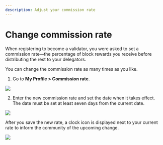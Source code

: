 ```yaml
---
description: Adjust your commission rate
---
```



# Change commission rate
When registering to become a validator, you were asked to set a commission rate—the percentage of block rewards you receive before distributing the rest to your delegators.

You can change the commission rate as many times as you like.

1. Go to **My Profile > Commission rate**.

<img src={changeCommissionStepOne} width={280} />

2. Enter the new commission rate and set the date when it takes effect. The date must be set at least seven days from the current date.

<img src={changeCommissionStepTwo} width={416} />

After you save the new rate, a clock icon is displayed next to your current rate to inform the community of the upcoming change.

<img src={changeCommissionStepThree} width={324} />